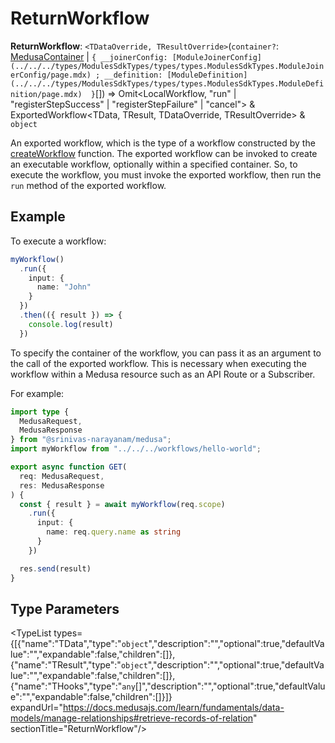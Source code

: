 
# ReturnWorkflow

 **ReturnWorkflow**: `<TDataOverride, TResultOverride>`(`container?`: [MedusaContainer](../../../medusa/types/medusa.MedusaContainer/page.mdx) \| ``{ __joinerConfig: [ModuleJoinerConfig](../../../types/ModulesSdkTypes/types/types.ModulesSdkTypes.ModuleJoinerConfig/page.mdx) ; __definition: [ModuleDefinition](../../../types/ModulesSdkTypes/types/types.ModulesSdkTypes.ModuleDefinition/page.mdx)  }``[]) => Omit&#60;LocalWorkflow, "run" \| "registerStepSuccess" \| "registerStepFailure" \| "cancel"&#62; & ExportedWorkflow&#60;TData, TResult, TDataOverride, TResultOverride&#62; & `object`

An exported workflow, which is the type of a workflow constructed by the [createWorkflow](../../functions/workflows.createWorkflow/page.mdx) function. The exported workflow can be invoked to create
an executable workflow, optionally within a specified container. So, to execute the workflow, you must invoke the exported workflow, then run the
`run` method of the exported workflow.

## Example

To execute a workflow:

```ts
myWorkflow()
  .run({
    input: {
      name: "John"
    }
  })
  .then(({ result }) => {
    console.log(result)
  })
```

To specify the container of the workflow, you can pass it as an argument to the call of the exported workflow. This is necessary when executing the workflow
within a Medusa resource such as an API Route or a Subscriber.

For example:

```ts
import type {
  MedusaRequest,
  MedusaResponse
} from "@srinivas-narayanam/medusa";
import myWorkflow from "../../../workflows/hello-world";

export async function GET(
  req: MedusaRequest,
  res: MedusaResponse
) {
  const { result } = await myWorkflow(req.scope)
    .run({
      input: {
        name: req.query.name as string
      }
    })

  res.send(result)
}
```

## Type Parameters

<TypeList types={[{"name":"TData","type":"`object`","description":"","optional":true,"defaultValue":"","expandable":false,"children":[]},{"name":"TResult","type":"`object`","description":"","optional":true,"defaultValue":"","expandable":false,"children":[]},{"name":"THooks","type":"`any`[]","description":"","optional":true,"defaultValue":"","expandable":false,"children":[]}]} expandUrl="https://docs.medusajs.com/learn/fundamentals/data-models/manage-relationships#retrieve-records-of-relation" sectionTitle="ReturnWorkflow"/>

